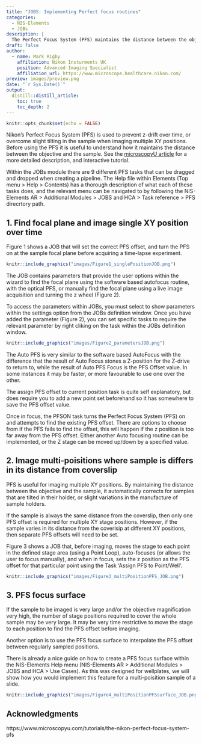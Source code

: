 ```yaml
---
title: "JOBS: Implementing Perfect focus routines"
categories:
  - NIS-Elements
  - JOBs
description: |
  The Perfect Focus System (PFS) maintains the distance between the objective and the sample using real-time optical correction to keep the sample in focus. This post provides some detail on how to implement it within time-lapse and multi XY position imaging experiments using JOBs. 
draft: false
author:
  - name: Mark Rigby 
    affiliation: Nikon Insturments UK
    position: Advanced Imaging Specialist
    affiliation_url: https://www.microscope.healthcare.nikon.com/
preview: images/preview.png
date: "`r Sys.Date()`"
output:
  distill::distill_article:
    toc: true
    toc_depth: 2
---
```


```r
knitr::opts_chunk$set(echo = FALSE)
```

Nikon's Perfect Focus System (PFS) is used to prevent z-drift over time, or overcome slight tilting in the sample when imaging multiple XY positions. Before using the PFS it is useful to understand how it maintains the distance between the objective and the sample. See the [microscopyU article](https://www.microscopyu.com/tutorials/the-nikon-perfect-focus-system-pfs) for a more detailed description, and interactive tutorial.


Within the JOBs module there are 9 different PFS tasks that can be dragged and dropped when creating a pipeline. The Help file within Elements (Top menu > Help > Contents) has a thorough description of what each of these tasks does, and the relevant menu can be navigated to by following the  NIS-Elements AR > Additional Modules > JOBS and HCA > Task reference > PFS direcrtory path.



## 1. Find focal plane and image single XY position over time

Figure 1 shows a JOB that will set the correct PFS offset, and turn the PFS on at the sample focal plane before acquiring a time-lapse experiment. 

```r

knitr::include_graphics("images/Figure1_singlePositionJOB.png")

```

The JOB contains parameters that provide the user options within the wizard to find the focal plane using the software based autofocus routine, with the optical PFS, or manually find the focal plane using a live image acquisition and turning the z wheel (Figure 2).  

To access the parameters within JOBs, you must select to show parameters within the settings option from the JOBs definition window. Once you have added the parameter (Figure 2), you can set specific tasks to require the relevant parameter by right cliking on the task within the JOBs definition window.

```r

knitr::include_graphics("images/Figure2_parametersJOB.png")

```

The Auto PFS is very similar to the software based AutoFocus with the difference that the result of Auto Focus stones a Z-position for the Z-drive to return to, while the result of Auto PFS Focus is the PFS Offset value. In some instances it may be faster, or more favourable to use one over the other. 

The assign PFS offset to current position task is quite self explanatory, but does require you to add a new point set beforehand so it has somewhere to save the PFS offset value. 

Once in focus, the PFSON task turns the Perfect Focus System (PFS) on and attempts to find the existing PFS offset. There are options to choose from if the PFS fails to find the offset, this will happen if the z position is too far away from the PFS offset. Either another Auto focusing routine can be implemented, or the Z stage can be moved up/down by a specified value.




## 2. Image multi-poisitions where sample is differs in its distance from coverslip

PFS is useful for imaging multiple XY positions. By maintaining the distance between the objective and the sample, it automatically corrects for samples that are tilted in their holder, or slight variations in the manufacture of sample holders.  

If the sample is always the same distance from the coverslip, then only one PFS offset is required for multiple XY stage positions. However, if the sample varies in its distance from the coverlsip at different XY positions, then separate PFS offsets will need to be set.

Figure 3 shows a JOB that, before imaging, moves the stage to each point in the defined stage area (using a Point Loop), auto-focuses (or allows the user to focus manually), and when in focus, sets the z position as the PFS offset for that particular point using the Task 'Assign PFS to Point/Well'.


```r

knitr::include_graphics("images/Figure3_multiPositionPFS_JOB.png")

```


## 3. PFS focus surface 

If the sample to be imaged is very large and/or the objective magnification very high, the number of stage positions required to cover the whole sample may be very large. It may be very time restrictive to move the stage to each position to find the PFS offset before imaging.  

Another option is to use the PFS focus surface to interpolate the PFS offset between regularly sampled positions.  

There is already a nice guide on how to create a PFS focus surface within the NIS-Elements Help menu (NIS-Elements AR > Additional Modules > JOBS and HCA > Use Cases). As this was designed for wellplates, we will show how you would implement this feature for a multi-poisition sample of a slide.




```r

knitr::include_graphics("images/Figure4_multiPositionPFSsurface_JOB.png")

```


## Acknowledgments {.appendix}



https://www.microscopyu.com/tutorials/the-nikon-perfect-focus-system-pfs


